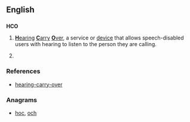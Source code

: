 ==English==

==={{initialism-old|en}}===
'''HCO'''

# [[hearing|'''H'''earing]] [[carry|'''C'''arry]] [[over|'''O'''ver]], a service or [[device]] that allows speech-disabled users with hearing to listen to the person they are calling.
# {{context|astronomy}} {{initialism of |w:Harvard College Observatory|Harvard College Observatory}}

===References===
* [http://www.myrelay.com/traditional-relay/hco-hearing-carry-over.en.html hearing-carry-over]

===Anagrams===
* [[hoc#English|hoc]], [[och#English|och]]